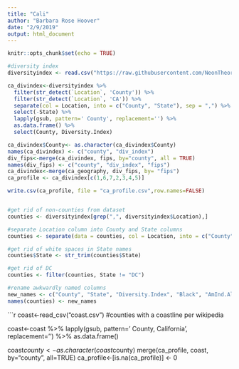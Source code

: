 ```yaml
---
title: "Cali"
author: "Barbara Rose Hoover"
date: "2/9/2019"
output: html_document
---
```


```r
knitr::opts_chunk$set(echo = TRUE)
```


```r
#diversity index 
diversityindex <- read.csv("https://raw.githubusercontent.com/NeonTheorist/Diversity.Index/master/diversityindex.csv")

ca_divindex<-diversityindex %>% 
  filter(str_detect(`Location`, 'County')) %>%
  filter(str_detect(`Location`, 'CA')) %>% 
  separate(col = Location, into = c("County", "State"), sep = ",") %>% 
  select(-State) %>% 
  lapply(gsub, pattern=' County', replacement='') %>% 
  as.data.frame() %>% 
  select(County, Diversity.Index) 

ca_divindex$County<- as.character(ca_divindex$County)
names(ca_divindex) <- c("county", "div_index")
div_fips<-merge(ca_divindex, fips, by="county", all = TRUE)
names(div_fips) <- c("county", "div_index", "fips")
ca_divindex<-merge(ca_geography, div_fips, by= "fips")
ca_profile <- ca_divindex[c(1,6,7,2,3,4,5)]

write.csv(ca_profile, file = "ca_profile.csv",row.names=FALSE)


#get rid of non-counties from dataset
counties <- diversityindex[grep(",", diversityindex$Location),]

#separate Location column into County and State columns
counties <- separate(data = counties, col = Location, into = c("County", "State"), sep = ",")

#get rid of white spaces in State names
counties$State <- str_trim(counties$State)

#get rid of DC
counties <- filter(counties, State != "DC")

#rename awkwardly named columns
new_names <- c("County", "State", "Diversity.Index", "Black", "AmInd.Alaska", "Asian", "NatHaw.PacIsl", "TwoOrMore", "Hisp.Lat.", "White")
names(counties) <- new_names
```

```r
coast<-read_csv("coast.csv") #counties with a coastline per wikipedia 

coast<-coast %>% 
  lapply(gsub, pattern=' County, California', replacement='') %>%
  as.data.frame()  

coast$county<-as.character(coast$county) 
merge(ca_profile, coast, by="county", all=TRUE)
ca_profile<-[is.na(ca_profile)] <- 0
